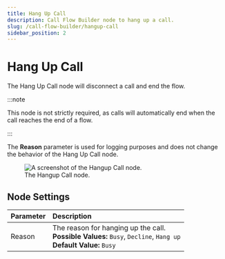 ---
title: Hang Up Call
description: Call Flow Builder node to hang up a call.
slug: /call-flow-builder/hangup-call
sidebar_position: 2
---


# Hang Up Call

The Hang Up Call node will disconnect a call and end the flow.

:::note

This node is not strictly required, as calls will automatically end when the call reaches the end of a flow.

:::

The **Reason** parameter is used for logging purposes and does not change the behavior of the Hang Up Call node.

<figure>
    <img 
        className="img-400" 
        src={require("./hangup.webp").default} 
        alt="A screenshot of the Hangup Call node."
    />
    <figcaption>The Hangup Call node.</figcaption>
</figure>

## Node Settings

| Parameter | Description                                                                                                                   |
|:----------|:------------------------------------------------------------------------------------------------------------------------------|
| Reason    | The reason for hanging up the call. <br /> **Possible Values:** `Busy`, `Decline`, `Hang up` <br /> **Default Value:** `Busy` |
